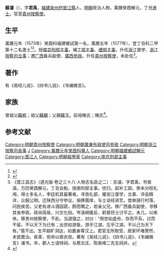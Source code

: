 {{明清人物信息框
| 姓名 = 蘇濬
| 原名 =
| 圖片名稱= 
| 圖片大小 =
| 圖片說明 = 
| 最高職務 =貴州按察使
| 國家 = 大明 
| 爵位 =
| 籍貫 = [[福建|福建]][[泉州府|泉州府]][[晉江縣|晉江縣]]鹽籍
| 族裔 = 
| 旗籍 = 
| 字號 = 字君禹，號紫溪
| 諡號 =
| 出生日期 = 生年不详
| 出生地點 =
| 逝世日期 = 卒年不详
| 逝世地點 = 
| 墓葬 =
| 配偶 = 
| 親屬 = 
| 出身 =
* 萬曆元年癸酉科福建鄉試第一名舉人
* 萬曆五年丁丑科進士出身
| 經歷 =
| 著作 =  
}}
'''蘇濬'''（{{bd|？||？|catIdx=}}），字'''君禹'''，[[福建|福建]][[泉州府|泉州府]][[晉江縣|晉江縣]]人，[[明朝|明朝]]政治人物，萬曆癸酉解元，丁丑[[進士|進士]]。官至[[貴州|貴州]][[按察使|按察使]]。

== 生平 ==
萬曆元年（1573年）癸酉科福建鄉試第一名，萬曆五年（1577年），登丁丑科二甲第十二名進士<ref>{{Cite book|title=《皇明贡举考》卷五|last=（明）[[张朝瑞|张朝瑞]]|first=|publisher=《续修四库全书》史部第828册|year=|isbn=|location=|pages=}}</ref><ref>{{Cite book|title=贡举志五种 上|last=鲁小俊，江俊伟著|first=|publisher=武汉：武汉大学出版社|year=2009|isbn=978-7-307-07043-1|location=|pages=}}</ref>。授[[南京|南京]][[刑部|刑部]][[主事|主事]]，補[[工部|工部]][[主事|主事]]、[[禮部|禮部]][[主事|主事]]，升任[[浙江|浙江]]督学、[[浙江|浙江]][[按察司|按察司]][[佥事|佥事]]；遷[[广西|广西]]备兵副使、[[廣西承宣布政使司|廣西]][[參政|參政]]。升任[[貴州|貴州]][[按察使|按察使]]，未赴任<ref>《晋江县志》（道光版·卷之三十八·人物志名臣之二）：苏濬，字君禹，号紫溪。万历癸酉解元，丁丑会魁，授南刑部主事。忧归，起补工部。癸未分校礼闱，得士多名人，李廷机其最著者。寻改礼部，擢浙江督学，佥事、评品精详，众服公明。迁陕西分守参议，捐俸葺庠，与士谈经讲艺。尝单骑行村落，问民疾苦。父老有进斗酒园蔬，酹而嚼之，若亲父兄。移广西备兵副使，寻移其省参政。政尚简易，兴文化俗。岑溪峒猺反，躬督将士讨平之。未几，以疾休。移贵州按察使，不赴。当道强之，对曰：“用世如虚舟，存而不系，过而不留，不以天下为已有；出世如游鱼，游乎江湖，忘乎江湖，不以己为天下有。”竟不出。生平超旷洞达，如置身霄汉上。君官无所取受，居家环堵萧然，未尝葺治。疾革，但命以故衣敛。著有《易经儿说》、《四书儿说》、《韦编微言》诸书。卒，郡人士请特祠，与蔡文庄、陈紫峰二先生祠并。</ref>。

==著作==
有《易经儿说》、《四书儿说》、《韦编微言》。

==家族==
曾祖父[[蘇栢|蘇栢]]；祖父[[蘇顯|蘇顯]]；父親[[蘇玉|蘇玉]]。前母陳氏；陳氏<ref>{{Cite book|title=天一阁藏明代科举录选刊 登科录 点校本|last=龚延明主编|first=|publisher=宁波出版社|year=2016|isbn=978-7-5526-2320-8|location=宁波|pages=|quote=《天一閣藏明代科舉錄選刊.登科錄》之《萬曆五年丁丑科登科錄》}}</ref>。

==参考文献==
{{reflist}}
{{萬曆五年丁丑科殿試金榜}}
{{DEFAULTSORT:Su蘇}}
[[Category:明朝貴州按察使|Category:明朝貴州按察使]]
[[Category:明朝廣東布政使司參政|Category:明朝廣東布政使司參政]]
[[Category:明朝浙江按察司僉事|Category:明朝浙江按察司僉事]]
[[Category:蘇姓|J]]
[[Category:萬曆元年癸酉科舉人|Category:萬曆元年癸酉科舉人]]
[[Category:明朝福建鄉試解元|Category:明朝福建鄉試解元]]
[[Category:晋江人|Category:晋江人]]
[[Category:明朝經學家|Category:明朝經學家]]
[[Category:南京刑部主事|Category:南京刑部主事]]
